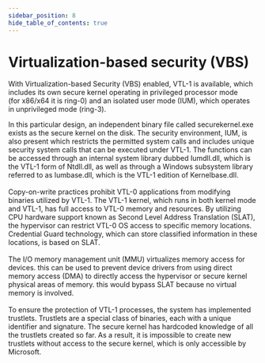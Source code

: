 ```yaml
---
sidebar_position: 8
hide_table_of_contents: true
---
```


# Virtualization-based security (VBS)


With Virtualization-based Security (VBS) enabled, VTL-1 is available, which includes its own secure kernel operating in privileged processor mode  
(for x86/x64 it is ring-0) and an isolated user mode (IUM), which operates in unprivileged mode (ring-3). 
<div style={{ display: 'flex', alignItems: 'center' }}>
  <p>
    In this particular design, an independent binary file called securekernel.exe exists as the secure kernel on the disk. The security environment, IUM, is also present which restricts the permitted system calls and includes unique security system calls that can be executed under VTL-1. The functions can be accessed through an internal system library dubbed Iumdll.dll, which is the VTL-1 form of Ntdll.dll, as well as through a Windows subsystem library referred to as Iumbase.dll, which is the VTL-1 edition of Kernelbase.dll. <br /><br />Copy-on-write practices prohibit VTL-0 applications from modifying binaries utilized by VTL-1. The VTL-1 kernel, which runs in both kernel mode and VTL-1, has full access to VTL-0 memory and resources. By utilizing CPU hardware support known as Second Level Address Translation (SLAT), the hypervisor can restrict VTL-0 OS access to specific memory locations. Credential Guard technology, which can store classified information in these locations, is based on SLAT.<br /><br /> The I/O memory management unit (MMU) virtualizes memory access for devices. this can be used to prevent device drivers from using direct memory access (DMA) to directly access the hypervisor or secure kernel physical areas of memory. this would bypass SLAT because no virtual memory is involved.<br /><br /> To ensure the protection of VTL-1 processes, the system has implemented trustlets. Trustlets are a special class of binaries, each with a unique identifier and signature. The secure kernel has hardcoded knowledge of all the trustlets created so far. As a result, it is impossible to create new trustlets without access to the secure kernel, which is only accessible by Microsoft.
  </p>
  <ThemedImage
    alt="Docusaurus themed image"
    sources={{
      light: useBaseUrl('/img/windows/wininternals/vbs/windows 10 and server 2016 VBS architecture 2023-09-26 14.27.08.excalidraw.light.svg'),
      dark: useBaseUrl('/img/windows/wininternals/vbs/windows 10 and server 2016 VBS architecture 2023-09-26 14.27.08.excalidraw.dark.svg'),
    }}
  />
</div>


